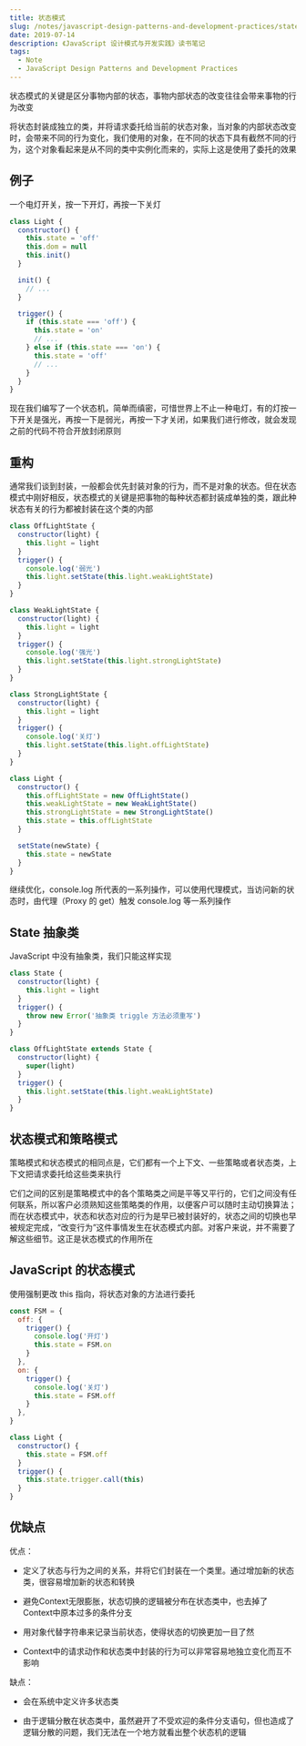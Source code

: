 ```yaml
---
title: 状态模式
slug: /notes/javascript-design-patterns-and-development-practices/state
date: 2019-07-14
description: 《JavaScript 设计模式与开发实践》读书笔记
tags:
  - Note
  - JavaScript Design Patterns and Development Practices
---
```


状态模式的关键是区分事物内部的状态，事物内部状态的改变往往会带来事物的行为改变

将状态封装成独立的类，并将请求委托给当前的状态对象，当对象的内部状态改变时，会带来不同的行为变化，我们使用的对象，在不同的状态下具有截然不同的行为，这个对象看起来是从不同的类中实例化而来的，实际上这是使用了委托的效果

## 例子

一个电灯开关，按一下开灯，再按一下关灯

```js
class Light {
  constructor() {
    this.state = 'off'
    this.dom = null
    this.init()
  }

  init() {
    // ...
  }

  trigger() {
    if (this.state === 'off') {
      this.state = 'on'
      // ...
    } else if (this.state === 'on') {
      this.state = 'off'
      // ...
    }
  }
}
```

现在我们编写了一个状态机，简单而缜密，可惜世界上不止一种电灯，有的灯按一下开关是强光，再按一下是弱光，再按一下才关闭，如果我们进行修改，就会发现之前的代码不符合开放封闭原则

## 重构

通常我们谈到封装，一般都会优先封装对象的行为，而不是对象的状态。但在状态模式中刚好相反，状态模式的关键是把事物的每种状态都封装成单独的类，跟此种状态有关的行为都被封装在这个类的内部

```js
class OffLightState {
  constructor(light) {
    this.light = light
  }
  trigger() {
    console.log('弱光')
    this.light.setState(this.light.weakLightState)
  }
}

class WeakLightState {
  constructor(light) {
    this.light = light
  }
  trigger() {
    console.log('强光')
    this.light.setState(this.light.strongLightState)
  }
}

class StrongLightState {
  constructor(light) {
    this.light = light
  }
  trigger() {
    console.log('关灯')
    this.light.setState(this.light.offLightState)
  }
}

class Light {
  constructor() {
    this.offLightState = new OffLightState()
    this.weakLightState = new WeakLightState()
    this.strongLightState = new StrongLightState()
    this.state = this.offLightState
  }

  setState(newState) {
    this.state = newState
  }
}
```

继续优化，console.log 所代表的一系列操作，可以使用代理模式，当访问新的状态时，由代理（Proxy 的 get）触发 console.log 等一系列操作

## State 抽象类

JavaScript 中没有抽象类，我们只能这样实现

```js
class State {
  constructor(light) {
    this.light = light
  }
  trigger() {
    throw new Error('抽象类 triggle 方法必须重写')
  }
}

class OffLightState extends State {
  constructor(light) {
    super(light)
  }
  trigger() {
    this.light.setState(this.light.weakLightState)
  }
}
```

## 状态模式和策略模式

策略模式和状态模式的相同点是，它们都有一个上下文、一些策略或者状态类，上下文把请求委托给这些类来执行

它们之间的区别是策略模式中的各个策略类之间是平等又平行的，它们之间没有任何联系，所以客户必须熟知这些策略类的作用，以便客户可以随时主动切换算法；而在状态模式中，状态和状态对应的行为是早已被封装好的，状态之间的切换也早被规定完成，“改变行为”这件事情发生在状态模式内部。对客户来说，并不需要了解这些细节。这正是状态模式的作用所在

## JavaScript 的状态模式

使用强制更改 this 指向，将状态对象的方法进行委托

```js
const FSM = {
  off: {
    trigger() {
      console.log('开灯')
      this.state = FSM.on
    }
  },
  on: {
    trigger() {
      console.log('关灯')
      this.state = FSM.off
    }
  },
}

class Light {
  constructor() {
    this.state = FSM.off
  }
  trigger() {
    this.state.trigger.call(this)
  }
}
```

## 优缺点

优点：

* 定义了状态与行为之间的关系，并将它们封装在一个类里。通过增加新的状态类，很容易增加新的状态和转换

* 避免Context无限膨胀，状态切换的逻辑被分布在状态类中，也去掉了Context中原本过多的条件分支

* 用对象代替字符串来记录当前状态，使得状态的切换更加一目了然

* Context中的请求动作和状态类中封装的行为可以非常容易地独立变化而互不影响

缺点：

* 会在系统中定义许多状态类

* 由于逻辑分散在状态类中，虽然避开了不受欢迎的条件分支语句，但也造成了逻辑分散的问题，我们无法在一个地方就看出整个状态机的逻辑
